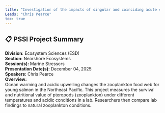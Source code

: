 ```yaml
---
title: "Investigation of the impacts of singular and coinciding acute climate stressors on the nutritional quality of the pteropod Limacina helicina, a juvenile Pacific salmon dietary species"
Leads: "Chris Pearce"
toc: true
---
```


## 📋 PSSI Project Summary

**Division:** Ecosystem Sciences (ESD)  
**Section:** Nearshore Ecosystems  
**Session(s):** Marine Stressors  
**Presentation Date(s):** December 04, 2025  
**Speakers:** Chris Pearce  
**Overview:**  
Ocean warming and acidic upwelling changes the zooplankton food web for young salmon in the Northeast Pacific. This project measures the survival and nutritional value of pteropods (zooplankton) under different temperatures and acidic conditions in a lab. Researchers then compare lab findings to natural zooplankton conditions.   

